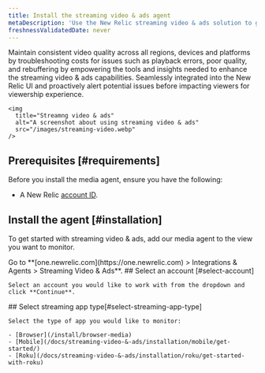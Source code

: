 ```yaml
---
title: Install the streaming video & ads agent
metaDescription: 'Use the New Relic streaming video & ads solution to get deep visibility and actionable insights into real users experiences'
freshnessValidatedDate: never
---
```


Maintain consistent video quality across all regions, devices and platforms by troubleshooting costs for issues such as playback errors, poor quality, and rebuffering by empowering the tools and insights needed to enhance the streaming video & ads capabilities. Seamlessly integrated into the New Relic UI and proactively alert potential issues before impacting viewers for viewership experience.

    <img
      title="Streamng video & ads"
      alt="A screenshot about using streaming video & ads"
      src="/images/streaming-video.webp"
    />

## Prerequisites [#requirements]

Before you install the media agent, ensure you have the following:

- A New Relic [account ID](/docs/accounts/accounts-billing/account-setup/account-id).

## Install the agent [#installation]

To get started with streaming video & ads, add our media agent to the view you want to monitor.

<Steps>

<Step>
    Go to <DNT>**[one.newrelic.com](https://one.newrelic.com) > Integrations & Agents > Streaming Video & Ads**</DNT>.
</Step>

<Step>
    ## Select an account [#select-account]

    Select an account you would like to work with from the dropdown and click **Continue**.
</Step>

<Step>
    ## Select streaming app type[#select-streaming-app-type]

    Select the type of app you would like to monitor:
    
    - [Browser](/install/browser-media)
    - [Mobile](/docs/streaming-video-&-ads/installation/mobile/get-started/)
    - [Roku](/docs/streaming-video-&-ads/installation/roku/get-started-with-roku)
</Step>

</Steps>